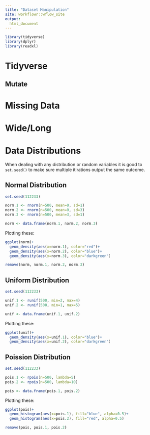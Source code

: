 ```yaml
---
title: "Dataset Manipulation"
site: workflowr::wflow_site
output:  
  html_document
---
```


```r
library(tidyverse)
library(dplyr)
library(readxl)
```

# Tidyverse

## Mutate

# Missing Data

# Wide/Long

# Data Distributions

When dealing with any distribution or random variables it is good to `set.seed()` to make sure multiple itirations output the same outcome.

## Normal Distribution
```r
set.seed(112233)

norm.1 <- rnorm(n=500, mean=0, sd=1)
norm.2 <- rnorm(n=500, mean=0, sd=3)
norm.3 <- rnorm(n=500, mean=3, sd=1)

norm <- data.frame(norm.1, norm.2, norm.3)
```

Plotting these:
```r
ggplot(norm)+
  geom_density(aes(x=norm.1), color="red")+
  geom_density(aes(x=norm.2), color="blue")+
  geom_density(aes(x=norm.3), color="darkgreen")
```

```r
remove(norm, norm.1, norm.2, norm.3)
```

## Uniform Distribution
```r
set.seed(112233)

unif.1 <- runif(500, min=2, max=4)
unif.2 <- runif(500, min=1, max=5)

unif <- data.frame(unif.1, unif.2)  
```

Plotting these:
```r
ggplot(unif)+
  geom_density(aes(x=unif.1), color="blue")+
  geom_density(aes(x=unif.2), color="darkgreen")
```

## Poission Distribution
```r
set.seed(112233)

pois.1 <- rpois(n=500, lambda=5)
pois.2 <- rpois(n=500, lambda=10)

pois <- data.frame(pois.1, pois.2)
```

Plotting these:
```r
ggplot(pois)+
  geom_histogram(aes(x=pois.1), fill="blue", alpha=0.5)+
  geom_histogram(aes(x=pois.2), fill="red", alpha=0.5)
```

```r
remove(pois, pois.1, pois.2)
```



